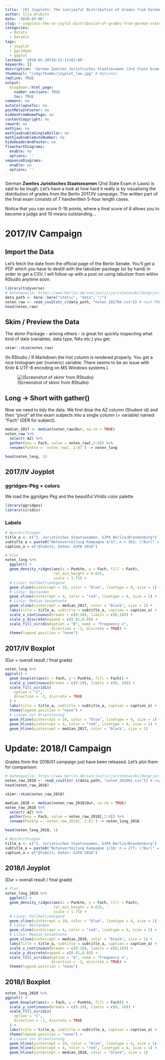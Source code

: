 ```yaml
---
title: '[R] Joyplots: The (un)joyful Distribution of Grades from German State Exam (Laws)'
author: Ilja @fubits
date: '2018-03-06'
slug: r-joyplots-the-un-joyful-distribution-of-grades-from-german-state-exam-laws
categories:
  - Rstats
  - DataViz
tags:
  - joyplot
  - ggridges
  - ggplot
lastmod: '2018-05-20T16:52:11+02:00'
keywords: []
description: 'German Zweites Juristisches Staatsexamen (2nd State Exam in Laws) is said to be tough. Let’s have a look at how hard it really is by visualising the distribution of grades from the Berlin 2017/IV campaign.'
thumbnail: "/img/thumbs/joyplot_law.jpg" # Optional
rmdlink: TRUE
output:
  blogdown::html_page:
    number_sections: TRUE
    toc: TRUE
comment: no
autoCollapseToc: no
postMetaInFooter: no
hiddenFromHomePage: no
contentCopyright: no
reward: no
mathjax: no
mathjaxEnableSingleDollar: no
mathjaxEnableAutoNumber: no
hideHeaderAndFooter: no
flowchartDiagrams:
  enable: no
  options: ''
sequenceDiagrams:
  enable: no
  options: ''
---
```


German **Zweites Juristisches Staatsexamen** (2nd State Exam in Laws) is said to be tough. Let's have a look at how hard it really is by visualising the distribution of grades from the Berlin 2017/IV campaign. The written part of the final exam consists of 7 handwritten 5-hour length cases.

Notice that you can score 0-18 points, where a final score of 8 allows you to become a judge and 10 means outstanding...

# 2017/IV Campaign
## Import the Data
Let's fetch the date from the official page of the Berlin Senate. You'll get a PDF which you have to destill with the tabulizer package (or by hand) in order to get a CSV. I will follow up with a post on using tabulizer from within RStudio anytime soon.

```r
library(tidyverse)
# Datenquelle: https://www.berlin.de/sen/justiz/juristenausbildung/juristische-pruefungen/artikel.264039.php
data_path <- here::here("static", "data", "/")
noten_raw <- read_csv2(str_c(data_path, "noten_201704.csv")) # nach PDF -> Tabulizer
head(noten_raw)
```

## Skim / Preview the Data
The skimr-Package - among others - is great for quickly inspecting what kind of data (variables, data type, NAs etc.) you get.
```r
skimr::skim(noten_raw)
```

(In RStudio / R Markdown the hist column is rendered properly. You get a nice histogram per (numeric) variable. There seems to be an issue with Knitr & UTF-8 encoding on MS Windows systems.)

![(Screenshot of skimr from RStudio)](/img/joyplot_laws/Staatsexamen_Skimr.jpg)

## Long -> Short with gather()
Now we need to tidy the data. We first drop the AZ column (Student id) and then "pivot" all the exam subjects into a single column (= variable) named "Fach" (GER for subject).
```r
median_2017 <- median(noten_raw$Dur, na.rm = TRUE)
noten_raw %>%
  select(-AZ) %>% 
  gather(key = Fach, value = noten_raw[,2:8]) %>% 
  rename(Punkte = `noten_raw[, 2:8]`) -> noten_long

head(noten_long, 1)
```


## 2017/IV Joyplot 
### ggridges-Pkg + colors
We load the ggridges Pkg and the beautiful Viridis color palette
```r
library(ggridges)
library(viridis)
```

### Labels
```r
# Beschriftungen
title_a <- c("2. Juristisches Staatsexamen, GJPA Berlin/Brandenburg")
subtitle_a = paste0("Notenverteilung Kampagne 4/17; n = 263; \"Dur\" = durchschnittl. Examensnote\r\nLinien: rot  = \"bestanden (ausreichend)\", blau  = \"vollbefriedigend\",\r\nschwarz  = Median Gesamtnote (",median_2017,")")
caption_a = c("@fubits; Daten: GJPA 2018")
```


```r
# Plot
noten_long %>% 
  ggplot() +
  geom_density_ridges(aes(x = Punkte, y = Fach, fill = Fach),
                      rel_min_height = 0.025,
                      scale = 1.75) +
  # Linie: Vollbefriedigend
  geom_vline(xintercept = 10, color = "blue", linetype = 4, size = 1) + 
  # Linie: Bestanden
  geom_vline(xintercept = 4, color = "red", linetype = 4, size = 1) +
  # Linie: Median Gesamtnote
  geom_vline(xintercept = median_2017, color = "black", size = 1) +
  labs(title = title_a, subtitle = subtitle_a, caption = caption_a) +
  scale_x_continuous(breaks = c(0:18), limits = c(0,18)) +
  scale_y_discrete(expand = c(0.01,0.0)) +
  scale_fill_viridis(option = "D", name = "Frequency n",
                     direction = -1, discrete = TRUE) +
  theme(legend.position = "none")
```


## 2017/IV Boxplot
(Dur = overall result / final grade)

```r
noten_long %>% 
ggplot() +
  geom_boxplot(aes(x = Fach, y = Punkte, fill = Fach)) +
  scale_y_continuous(breaks = c(0:18), limits = c(0, 18)) +
  scale_fill_viridis(
    option = "C",
    direction = -1, discrete = TRUE
  ) +
  labs(title = title_a, subtitle = subtitle_a, caption = caption_a) +
  theme(legend.position = "none") +
  # Linien zur Orientierung
  geom_hline(yintercept = 10, color = "blue", linetype = 4, size = 1) +
  geom_hline(yintercept = 4, color = "red", linetype = 4, size = 1) +
  geom_hline(yintercept = median_2017, color = "black", size = 1)
```

# Update: 2018/I Campaign
Grades from the 2018/01 campaign just have been released. Let's plot them for comparison:

```r
# Datenquelle: https://www.berlin.de/sen/justiz/juristenausbildung/juristische-pruefungen/artikel.264039.php
noten_raw_2018 <- read_csv2(str_c(data_path, "noten_201801.csv")) # nach PDF -> Tabulizer
head(noten_raw_2018)
```


```r
skimr::skim(noten_raw_2018)
```

```r
median_2018 <- median(noten_raw_2018$Dur, na.rm = TRUE)
noten_raw_2018 %>%
  select(-AZ) %>% 
  gather(key = Fach, value = noten_raw_2018[,2:8]) %>% 
  rename(Punkte = `noten_raw_2018[, 2:8]`) -> noten_long_2018

head(noten_long_2018, 1)
```

```r
# Beschriftungen
title_a <- c("2. Juristisches Staatsexamen, GJPA Berlin/Brandenburg")
subtitle_a = paste0("Notenverteilung Kampagne 1/18; n = 277; \"Dur\" = durchschnittl. Examensnote\r\nLinien: rot  = \"bestanden (ausreichend)\", blau  = \"vollbefriedigend\",\r\nschwarz  = Median Gesamtnote (",median_2018,")")
caption_a = c("@fubits; Daten: GJPA 2018")
```

## 2018/I Joyplot
(Dur = overall result / final grade)
```r
# Plot
noten_long_2018 %>% 
  ggplot() +
  geom_density_ridges(aes(x = Punkte, y = Fach, fill = Fach),
                      rel_min_height = 0.025,
                      scale = 1.75) +
  # Linie: Vollbefriedigend
  geom_vline(xintercept = 10, color = "blue", linetype = 4, size = 1) + 
  # Linie: Bestanden
  geom_vline(xintercept = 4, color = "red", linetype = 4, size = 1) +
  # Linie: Median Gesamtnote
  geom_vline(xintercept = median_2018, color = "black", size = 1) +
  labs(title = title_a, subtitle = subtitle_a, caption = caption_a) +
  scale_x_continuous(breaks = c(0:18), limits = c(0,18)) +
  scale_y_discrete(expand = c(0.01,0.0)) +
  scale_fill_viridis(option = "D", name = "Frequency n",
                     direction = -1, discrete = TRUE) +
  theme(legend.position = "none")
```


## 2018/I Boxplot
```r
noten_long_2018 %>% 
ggplot() +
  geom_boxplot(aes(x = Fach, y = Punkte, fill = Fach)) +
  scale_y_continuous(breaks = c(0:18), limits = c(0, 18)) +
  scale_fill_viridis(
    option = "C",
    direction = -1, discrete = TRUE
  ) +
  labs(title = title_a, subtitle = subtitle_a, caption = caption_a) +
  theme(legend.position = "none") +
  # Linien zur Orientierung
  geom_hline(yintercept = 10, color = "blue", linetype = 4, size = 1) +
  geom_hline(yintercept = 4, color = "red", linetype = 4, size = 1) +
  geom_hline(yintercept = median_2018, color = "black", size = 1)
```
